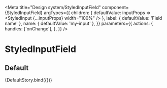 
<Meta
  title="Design system/StyledInputField"
  component={StyledInputField}
  argTypes={{
    children: { defaultValue: inputProps => <StyledInput {...inputProps} width="100%" /> },
    label: { defaultValue: 'Field name' },
    name: { defaultValue: 'my-input' },
  }}
  parameters={{
    actions: {
      handles: ['onChange'],
    },
  }}
/>

# StyledInputField

## Default


<Story name="Default">{DefaultStory.bind({})}</Story>

<ArgsTable story="Default" />
